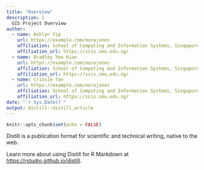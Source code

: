 ```yaml
---
title: "Overview"
description: |
  GIS Project Overview
author:
  - name: Ashlyn Yip 
    url: https://example.com/norajones
    affiliation: School of Computing and Information Systems, Singapore Management University
    affiliation_url: https://scis.smu.edu.sg/
  - name: Bradley Yeo Kian 
    url: https://example.com/norajones
    affiliation: School of Computing and Information Systems, Singapore Management University
    affiliation_url: https://scis.smu.edu.sg/
  - name: Crissie Tan 
    url: https://example.com/norajones
    affiliation: School of Computing and Information Systems, Singapore Management University
    affiliation_url: https://scis.smu.edu.sg/
date: "`r Sys.Date()`"
output: distill::distill_article
---
```


```r
knitr::opts_chunk$set(echo = FALSE)
```

Distill is a publication format for scientific and technical writing, native to the web. 

Learn more about using Distill for R Markdown at <https://rstudio.github.io/distill>.





